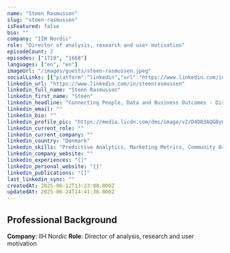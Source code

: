 ```yaml
---
name: "Steen Rasmussen"
slug: "steen-rasmussen"
isFeatured: false
bio: ""
company: "IIH Nordic"
role: "Director of analysis, research and user motivation"
episodeCount: 2
episodes: ["1719", "1668"]
languages: ["en", "en"]
imageUrl: "/images/guests/steen-rasmussen.jpeg"
socialLinks: [{"platform":"linkedin","url":"https://www.linkedin.com/in/steenrasmussen"}]
linkedin_url: "https://www.linkedin.com/in/steenrasmussen"
linkedin_full_name: "Steen Rasmussen"
linkedin_first_name: "Steen"
linkedin_headline: "Connecting People, Data and Business Outcomes - Director of Data Innovation, Board Member & International Keynote Speaker"
linkedin_email: ""
linkedin_bio: ""
linkedin_profile_pic: "https://media.licdn.com/dms/image/v2/D4D03AQGBy0Crp9Q7pQ/profile-displayphoto-shrink_400_400/profile-displayphoto-shrink_400_400/0/1709381974179?e=1756339200&v=beta&t=a3RAwZWoiVkec2EYjha2dQYuw9_uYetVLjfbQj6q9pU"
linkedin_current_role: ""
linkedin_current_company: ""
linkedin_country: "Denmark"
linkedin_skills: "Predictive Analytics, Marketing Metrics, Community Organizing, Presentations, Business Development"
linkedin_company_website: ""
linkedin_experiences: "[]"
linkedin_personal_website: "{}"
linkedin_publications: "[]"
last_linkedin_sync: ""
createdAt: 2025-06-12T13:23:08.000Z
updatedAt: 2025-06-24T14:41:36.000Z
---
```


## Professional Background

**Company**: IIH Nordic
**Role**: Director of analysis, research and user motivation
